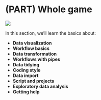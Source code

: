 # (PART) Whole game {-}

![](images/data-science-explore.png)

In this section, we'll learn the basics about:

- **Data visualization**
- **Workflow basics**
- **Data transformation**
- **Workflows with pipes**
- **Data tidying**
- **Coding style**
- **Data import**
- **Script and projects**
- **Exploratory data analysis**
- **Getting help**

